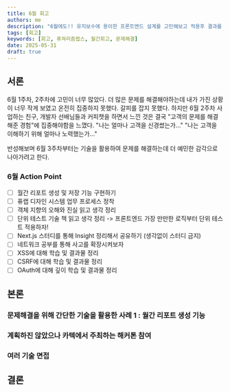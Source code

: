 ```yaml
---
title: 6월 회고
authors: me
description: "6월에도!! 유지보수에 용이한 프론트엔드 설계를 고민해보고 적용후 결과를 보자."
tags: [회고]
keywords: [회고, 퓨쳐리즘랩스, 월간회고, 문제해결]
date: 2025-05-31
draft: true
---
```


## 서론

6월 1주차, 2주차에 고민이 너무 많았다. 더 많은 문제를 해결해야하는데 내가 가진 상황이 너무 작게 보였고 온전히 집중하지 못했다. 갈피를 잡지 못했다. 하지만 6월 2주차 사업하는 친구, 개발자 선배님들과 커피챗을 하면서 느낀 것은 결국 "고객의 문제를 해결해준 경험"에 집중해야함을 느꼈다.
"나는 얼마나 고객을 신경썼는가..."
"나는 고객을 이해하기 위해 얼마나 노력했는가..."

반성해보며 6월 3주차부터는 기술을 활용하여 문제를 해결하는데 더 예민한 감각으로 나아가려고 한다.

### 6월 Action Point

- [ ] 월간 리포트 생성 및 저장 기능 구현하기
- [ ] 퓨랩 디자인 시스템 업무 프로세스 정착
- [ ] 객체 지향의 오해와 진실 읽고 생각 정리
- [ ] 단위 테스트 기술 책 읽고 생각 정리 -> 프론트엔드 가장 만만한 로직부터 단위 테스트 적용하자!
- [ ] Next.js 스터디를 통해 Insight 정리해서 공유하기 (생각없이 스터디 금지)
- [ ] 네트워크 공부를 통해 사고를 확장시켜보자
- [ ] XSS에 대해 학습 및 결과물 정리
- [ ] CSRF에 대해 학습 및 결과물 정리
- [ ] OAuth에 대해 깊이 학습 및 결과물 정리

## 본론

### 문제해결을 위해 간단한 기술을 활용한 사례 1 : 월간 리포트 생성 기능

### 계획하진 않았으나 카텍에서 주최하는 해커톤 참여

### 여러 기술 면접

## 결론
